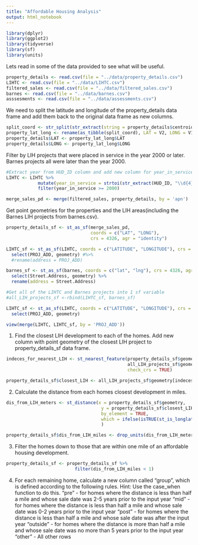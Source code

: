 ```yaml
---
title: "Affordable Housing Analysis"
output: html_notebook
---
```


```r
library(dplyr)
library(ggplot2)
library(tidyverse)
library(sf)
library(units)
```

Lets read in some of the data provided to see what will be useful. 
```r
property_details <- read.csv(file = "../data/property_details.csv")
LIHTC <- read.csv(file = "../data/LIHTC.csv")
filtered_sales <- read.csv(file = "../data/filtered_sales.csv")
barnes <- read.csv(file = "../data/barnes.csv")
asssesments <- read.csv(file = "../data/assessments.csv")
```

We need to split the latitude and longitude of the property_details data frame and add them back to the original data frame as new columns. 
```r
split_coord <- str_split(str_extract(string = property_details$centroid, pattern =  "(?<=\\().*?(?=\\))"), ",", simplify = TRUE)
property_lat_long <- rename(as_tibble(split_coord), LAT = V2, LONG = V1)
property_details$LAT <- property_lat_long$LAT
property_details$LONG <- property_lat_long$LONG
```


Filter by LIH projects that were placed in service in the year 2000 or later. Barnes projects all were later than the year 2000. 
```r
#Extract year from HUD_ID column and add new column for year_in_service, then filter
LIHTC <- LIHTC %>% 
            mutate(year_in_service = strtoi(str_extract(HUD_ID, "\\d{4}"))) %>% 
            filter(year_in_service >= 2000)
```


```r
merge_sales_pd <- merge(filtered_sales, property_details, by = 'apn')
```

Get point geometries for the properties and the LIH areas(including the Barnes LIH projects from barnes.csv).
```r
property_details_sf <- st_as_sf(merge_sales_pd,
                                coords = c("LAT", "LONG"),
                                crs = 4326, agr = "identity")

LIHTC_sf <- st_as_sf(LIHTC, coords = c("LATITUDE", "LONGITUDE"), crs = 4326, agr = "identity") %>% 
  select(PROJ_ADD, geometry) #%>% 
  #rename(address = PROJ_ADD)

barnes_sf <- st_as_sf(barnes, coords = c("lat", "lng"), crs = 4326, agr = "identity") %>% 
  select(Street.Address, geometry) %>% 
  rename(address = Street.Address)

#Get all of the LIHTC and Barnes projects into 1 sf variable 
#all_LIH_projects_sf <-rbind(LIHTC_sf, barnes_sf)
```

```r
LIHTC_sf <- st_as_sf(LIHTC, coords = c("LATITUDE", "LONGITUDE"), crs = 4326, agr = "identity") %>% 
  select(PROJ_ADD, geometry)

view(merge(LIHTC, LIHTC_sf, by = 'PROJ_ADD'))
```



1. Find the closest LIH development to each of the homes. Add new column with point geometry of the closest LIH project to property_details_sf data frame. 
```r
indeces_for_nearest_LIH <- st_nearest_feature(property_details_sf$geometry,
                                              all_LIH_projects_sf$geometry,
                                              check_crs = TRUE)

property_details_sf$closest_LIH <- all_LIH_projects_sf$geometry[indeces_for_nearest_LIH]
```


2. Calculate the distance from each homes closest development in miles. 
```r
dis_from_LIH_meters <- st_distance(x = property_details_sf$geometry, 
                                    y = property_details_sf$closest_LIH, 
                                    by_element = TRUE, 
                                    which = ifelse(isTRUE(st_is_longlat(property_details_sf$geometry)), "Great Circle", "Euclidean")
                                    )

property_details_sf$dis_from_LIH_miles <- drop_units(dis_from_LIH_meters/1609.34) #Meters in a Mile
```

3. Filter the homes down to those that are within one mile of an affordable housing development.
```r
property_details_sf <- property_details_sf %>% 
                          filter(dis_from_LIH_miles < 1)
```


4. For each remaining home, calculate a new column called "group", which is defined according to the following rules. Hint: Use the case_when         function to do this.
  "pre" - for homes where the distance is less than half a mile and whose sale date was 2-5 years prior to the input year
  "mid" - for homes where the distance is less than half a mile and whose sale date was 0-2 years prior to the input year
  "post" - for homes where the distance is less than half a mile and whose sale date was after the input year
  "outside" - for homes where the distance is more than half a mile and whose sale date was no more than 5 years prior to the input year
  "other" - All other rows
  
```r

```


    



